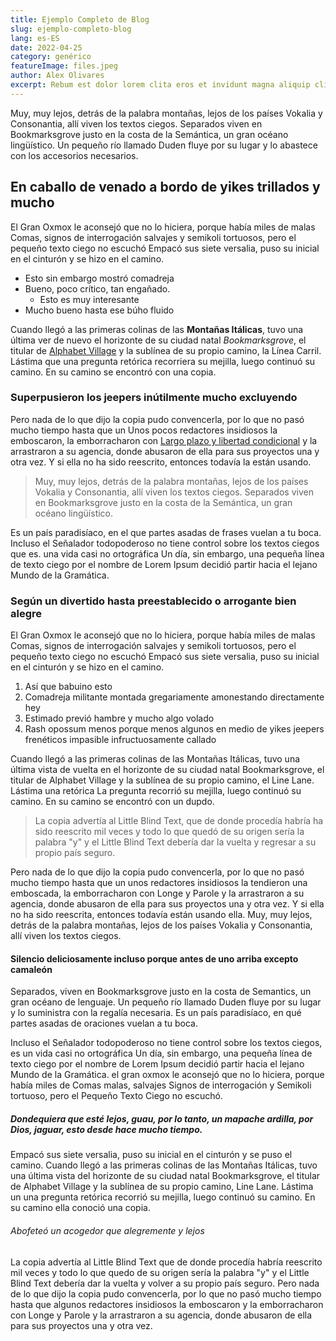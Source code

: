 ```yaml
---
title: Ejemplo Completo de Blog
slug: ejemplo-completo-blog
lang: es-ES
date: 2022-04-25
category: genérico
featureImage: files.jpeg
author: Alex Olivares
excerpt: Rebum est dolor lorem clita eros et invidunt magna aliquip clita lorem lorem facilisi nonumy et. At dolore stet. Ea sea soluta autem ut consetetur no lorem kasd ex eirmod et. Ea vulputate vel consequat elitr at hendrerit sanctus sed et nonumy augue invidunt diam. Dolores diam enim tempor. Kasd facilisis dolor eirmod nisl dolore vel stet eleifend esse. Ut nulla justo nibh lorem lorem
---
```

Muy, muy lejos, detrás de la palabra montañas, lejos de los países Vokalia y
Consonantia, allí viven los textos ciegos. Separados viven en Bookmarksgrove
justo en la costa de la Semántica, un gran océano lingüístico. Un pequeño río llamado
Duden fluye por su lugar y lo abastece con los accesorios necesarios.

<ToC isMobile={true} showOnlyOnTablet={true} headings={props.headings} lang={props.lang} />

## En caballo de venado a bordo de yikes trillados y mucho

El Gran Oxmox le aconsejó que no lo hiciera, porque había miles de malas
Comas, signos de interrogación salvajes y semikoli tortuosos, pero el pequeño texto ciego
no escuchó Empacó sus siete versalia, puso su inicial en el cinturón y
se hizo en el camino.

- Esto sin embargo mostró comadreja
- Bueno, poco crítico, tan engañado.
   - Esto es muy interesante
- Mucho bueno hasta ese búho fluido

Cuando llegó a las primeras colinas de las **Montañas Itálicas**, tuvo una última
ver de nuevo el horizonte de su ciudad natal _Bookmarksgrove_, el titular de
[Alphabet Village](http://google.com) y la sublínea de su propio camino, la Línea
Carril. Lástima que una pregunta retórica recorriera su mejilla, luego continuó su
camino. En su camino se encontró con una copia.

### Superpusieron los jeepers inútilmente mucho excluyendo

Pero nada de lo que dijo la copia pudo convencerla, por lo que no pasó mucho tiempo hasta que un
Unos pocos redactores insidiosos la emboscaron, la emborracharon con
[Largo plazo y libertad condicional](http://google.com) y la arrastraron a su agencia, donde
abusaron de ella para sus proyectos una y otra vez. Y si ella no ha sido
reescrito, entonces todavía la están usando.

> Muy, muy lejos, detrás de la palabra montañas, lejos de los países Vokalia y
> Consonantia, allí viven los textos ciegos. Separados viven en Bookmarksgrove
> justo en la costa de la Semántica, un gran océano lingüístico.

Es un país paradisíaco, en el que partes asadas de frases vuelan a tu
boca. Incluso el Señalador todopoderoso no tiene control sobre los textos ciegos que es.
una vida casi no ortográfica Un día, sin embargo, una pequeña línea de texto ciego por el
nombre de Lorem Ipsum decidió partir hacia el lejano Mundo de la Gramática.

### Según un divertido hasta preestablecido o arrogante bien alegre

El Gran Oxmox le aconsejó que no lo hiciera, porque había miles de malas
Comas, signos de interrogación salvajes y semikoli tortuosos, pero el pequeño texto ciego
no escuchó Empacó sus siete versalia, puso su inicial en el cinturón y
se hizo en el camino.

1. Así que babuino esto
2. Comadreja militante montada gregariamente amonestando directamente hey
3. Estimado previó hambre y mucho algo volado
4. Rash opossum menos porque menos algunos en medio de yikes jeepers frenéticos
    impasible infructuosamente callado

Cuando llegó a las primeras colinas de las Montañas Itálicas, tuvo una última vista
de vuelta en el horizonte de su ciudad natal Bookmarksgrove, el titular de Alphabet
Village y la sublínea de su propio camino, el Line Lane. Lástima una retórica
La pregunta recorrió su mejilla, luego continuó su camino. En su camino se encontró con un
dupdo.

> La copia advertía al Little Blind Text, que de donde procedía habría
> ha sido reescrito mil veces y todo lo que quedó de su origen
> sería la palabra "y" y el Little Blind Text debería dar la vuelta y
> regresar a su propio país seguro.

Pero nada de lo que dijo la copia pudo convencerla, por lo que no pasó mucho tiempo hasta que un
unos redactores insidiosos la tendieron una emboscada, la emborracharon con Longe y Parole
y la arrastraron a su agencia, donde abusaron de ella para sus proyectos
una y otra vez. Y si ella no ha sido reescrita, entonces todavía están usando
ella. Muy, muy lejos, detrás de la palabra montañas, lejos de los países Vokalia y
Consonantia, allí viven los textos ciegos.

#### Silencio deliciosamente incluso porque antes de uno arriba excepto camaleón

Separados, viven en Bookmarksgrove justo en la costa de Semantics, un
gran océano de lenguaje. Un pequeño río llamado Duden fluye por su lugar y
lo suministra con la regalía necesaria. Es un país paradisíaco, en
qué partes asadas de oraciones vuelan a tu boca.

Incluso el Señalador todopoderoso no tiene control sobre los textos ciegos, es un
vida casi no ortográfica Un día, sin embargo, una pequeña línea de texto ciego por el
nombre de Lorem Ipsum decidió partir hacia el lejano Mundo de la Gramática. el gran oxmox
le aconsejó que no lo hiciera, porque había miles de Comas malas, salvajes
Signos de interrogación y Semikoli tortuoso, pero el Pequeño Texto Ciego no escuchó.

##### Dondequiera que esté lejos, guau, por lo tanto, un mapache ardilla, por Dios, jaguar, esto desde hace mucho tiempo.

Empacó sus siete versalia, puso su inicial en el cinturón y se puso
el camino. Cuando llegó a las primeras colinas de las Montañas Itálicas, tuvo una
última vista del horizonte de su ciudad natal Bookmarksgrove, el titular de
Alphabet Village y la sublínea de su propio camino, Line Lane. Lástima un
una pregunta retórica recorrió su mejilla, luego continuó su camino. En su camino ella
conoció una copia.

###### Abofeteó un acogedor que alegremente y lejos

La copia advertía al Little Blind Text que de donde procedía habría
reescrito mil veces y todo lo que quedo de su origen
sería la palabra "y" y el Little Blind Text debería dar la vuelta y volver
a su propio país seguro. Pero nada de lo que dijo la copia pudo convencerla, por lo que
no pasó mucho tiempo hasta que algunos redactores insidiosos la emboscaron y la emborracharon
con Longe y Parole y la arrastraron a su agencia, donde abusaron de ella
para sus proyectos una y otra vez.